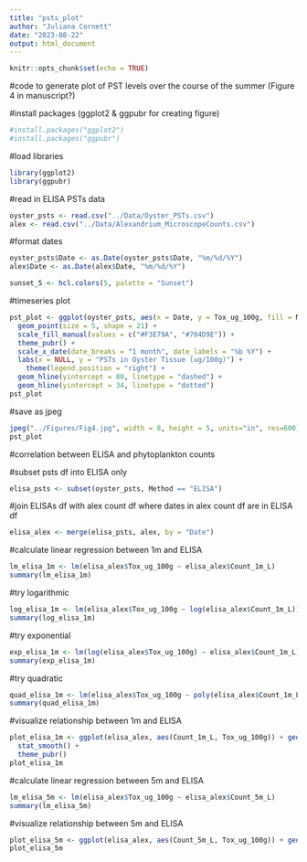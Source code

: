 ```yaml
---
title: "psts_plot"
author: "Juliana Cornett"
date: "2023-08-22"
output: html_document
---
```


```r
knitr::opts_chunk$set(echo = TRUE)
```

#code to generate plot of PST levels over the course of the summer (Figure 4 in manuscript?)

#install packages (ggplot2 & ggpubr for creating figure)

```r
#install.packages("ggplot2")
#install.packages("ggpubr")
```

#load libraries

```r
library(ggplot2)
library(ggpubr)
```

#read in ELISA PSTs data

```r
oyster_psts <- read.csv("../Data/Oyster_PSTs.csv")
alex <- read.csv("../Data/Alexandrium_MicroscopeCounts.csv")
```

#format dates

```r
oyster_psts$Date <- as.Date(oyster_psts$Date, "%m/%d/%Y")
alex$Date <- as.Date(alex$Date, "%m/%d/%Y")
```

```r
sunset_5 <- hcl.colors(5, palette = "Sunset")
```

#timeseries plot 

```r
pst_plot <- ggplot(oyster_psts, aes(x = Date, y = Tox_ug_100g, fill = Method)) +
  geom_point(size = 5, shape = 21) +
  scale_fill_manual(values = c("#F3E79A", "#704D9E")) +
  theme_pubr() +
  scale_x_date(date_breaks = "1 month", date_labels = "%b %Y") +
  labs(x = NULL, y = "PSTs in Oyster Tissue (ug/100g)") +
    theme(legend.position = "right") +
  geom_hline(yintercept = 80, linetype = "dashed") +
  geom_hline(yintercept = 34, linetype = "dotted")
pst_plot
```

#save as jpeg

```r
jpeg("../Figures/Fig4.jpg", width = 8, height = 5, units="in", res=600)
pst_plot
```

#correlation between ELISA and phytoplankton counts

#subset psts df into ELISA only

```r
elisa_psts <- subset(oyster_psts, Method == "ELISA")
```

#join ELISAs df with alex count df where dates in alex count df are in ELISA df

```r
elisa_alex <- merge(elisa_psts, alex, by = "Date")
```

#calculate linear regression between 1m and ELISA

```r
lm_elisa_1m <- lm(elisa_alex$Tox_ug_100g ~ elisa_alex$Count_1m_L)
summary(lm_elisa_1m)
```

#try logarithmic 

```r
log_elisa_1m <- lm(elisa_alex$Tox_ug_100g ~ log(elisa_alex$Count_1m_L))
summary(log_elisa_1m)
```

#try exponential

```r
exp_elisa_1m <- lm(log(elisa_alex$Tox_ug_100g) ~ elisa_alex$Count_1m_L)
summary(exp_elisa_1m)
```

#try quadratic

```r
quad_elisa_1m <- lm(elisa_alex$Tox_ug_100g ~ poly(elisa_alex$Count_1m_L,2))
summary(quad_elisa_1m)
```

#visualize relationship between 1m and ELISA

```r
plot_elisa_1m <- ggplot(elisa_alex, aes(Count_1m_L, Tox_ug_100g)) + geom_point() +
  stat_smooth() + 
  theme_pubr()
plot_elisa_1m
```

#calculate linear regression between 5m and ELISA

```r
lm_elisa_5m <- lm(elisa_alex$Tox_ug_100g ~ elisa_alex$Count_5m_L)
summary(lm_elisa_5m)
```

#visualize relationship between 5m and ELISA

```r
plot_elisa_5m <- ggplot(elisa_alex, aes(Count_5m_L, Tox_ug_100g)) + geom_point() + geom_smooth(method = "lm") + theme_pubr()
plot_elisa_5m
```
